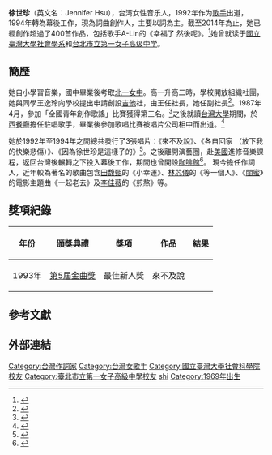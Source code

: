 {{藝人
|姓名 =徐世珍<br>Jennifer Hsu
|類型 =女歌手
|圖片 =Replace this image female.svg
|圖片尺寸 =
|圖片簡介 =
|本名 =
|外文名 = 
|外文 = 
|羅馬拼音 =
|英文名 = 
|暱稱 =
|其他藝名 =
|國籍 = {{ROC}}
|民族 =
|籍貫 =
|出生日期 ={{birth year and age|1969}}
|出生地點 = {{TWN}}
|逝世日期 =
|逝世地點 =
|職業 = [[作詞人|音乐创作人]]、[[歌手|歌手]]
|語言 = [[現代標準漢語|漢語]]
|教育程度 =[[臺灣大學社會學系|臺灣大學社會學系]]<br>[[台北市立第一女子高级中学|台北市立第一女子高级中学]]
|宗教信仰 =
|配偶 =
|兒女 =
|父母 =
|音樂類型 =流行音乐
|演奏樂器 =[[吉他|吉他]]
|出道地點 =
|出道作 = 《來不及說》（1992）
|出道日期 =
|代表作 =
|活躍年代 = 1992年 —
|唱片公司 =[[鄉城唱片|鄉城唱片]]<br>[[達樂音樂|達樂音樂]]
|經紀公司 =
|網站 =
|相關團體 =
|獎項 =
|IMDb =
}}
'''徐世珍'''（英文名：Jennifer Hsu），台湾女性音乐人，1992年作为[[歌手|歌手]]出道，1994年轉為幕後工作，現為詞曲創作人，主要以詞為主。截至2014年為止，她已經創作超過了400首作品，包括歌手A-Lin的《幸福了 然後呢》。<ref>{{cite web|author=[[經濟部智慧財產局|經濟部智慧財產局]]|title=音樂著作集體管理團體管理資訊整合查詢-徐世珍|url=http://www.tipo.gov.tw/sp.asp?xdUrl=search%2Fsearch.asp&mp=1&keyword=&xsearch=2&keyword2=%E5%BE%90%E4%B8%96%E7%8F%8D&submit=%E6%9F%A5%E8%A9%A2|accessdate=2014-10-11}}</ref>她曾就读于[[國立臺灣大學社會學系|國立臺灣大學社會學系]]和[[台北市立第一女子高级中学|台北市立第一女子高级中学]]。

== 簡歷 ==
她自小學習音樂，國中畢業後考取[[北一女中|北一女中]]。高一升高二時，學校開放組織社團，她與同學王逸玲向學校提出申請創設[[吉他|吉他]]社，由王任社長，她任副社長<ref>{{cite web|author=北一女中吉他社|title=話說吉他社歷史>>創社|url=http://student.fg.tp.edu.tw/~guitars/clubborn.htm|accessdate=2014-10-11|archive-date=2016-03-04|archive-url=https://web.archive.org/web/20160304115351/http://student.fg.tp.edu.tw/~guitars/clubborn.htm}}</ref>。1987年4月，參加「全國青年創作歌謠」比賽獲得第三名。<ref>{{cite web|author=古亞華|title=光陰的故事|url=http://student.fg.tp.edu.tw/~guitars/goosay.htm#timestory|accessdate=2014-10-11|quote=徐世珍受到大學城時期的歌手影響很深，她民國76年參加董氏基金會辦的比賽，當時以北一女高二的年紀奪得第三名，77年初與王逸玲奪得教育局主辦全國民歌大賽重唱組第二名；她們是北一女吉他社的創社者。|archive-date=2021-02-22|archive-url=https://web.archive.org/web/20210222100537/https://student.fg.tp.edu.tw/~guitars/goosay.htm#timestory}}</ref>之後就讀[[台灣大學|台灣大學]]期間，於[[西餐廳|西餐廳]]擔任駐唱歌手，畢業後參加歌唱比賽被唱片公司相中而出道。<ref name=大崙心耕>{{cite web|author=陳怡璇|title=甘於平凡的文字藝術家──訪徐世珍小姐|work=《大崙心耕》 第八期|accessdate=2014-10-11|url=http://www.hfu.edu.tw/~cte/education_mind_book/8/8_4-5.htm|coauthors=詹雅婷、蔡佳霖|date=2004-8|quote=在大學時期因緣際會之下，世珍進入民歌餐廳彈吉他唱歌，然後在朋友的推薦下參加歌唱比賽，得獎後與唱片公司簽約成為歌手。|deadurl=yes|archiveurl=https://web.archive.org/web/20141018133954/http://www.hfu.edu.tw/~cte/education_mind_book/8/8_4-5.htm|archivedate=2014-10-18}}</ref>

她於1992年至1994年之間總共發行了3張唱片：《來不及說》、《各自回家 （放下我的快樂悲傷）》、《因為徐世珍是這樣子的》<ref>{{cite web|author=[[HitFM聯播網|HitFM聯播網]]|title=歌手專頁 徐世珍|url=http://www.hitoradio.com/newweb/3421singer|accessdate=2014-10-11|archive-date=2021-05-20|archive-url=https://web.archive.org/web/20210520175926/http://www.hitoradio.com/newweb/3421singer}}</ref>。之後離開演藝圈，赴[[美國|美國]]進修音樂課程，返回台灣後輾轉之下投入幕後工作，期間也曾開設[[咖啡館|咖啡館]]<ref>{{cite web|author=陽台咖啡|title=珍重再見|url=http://www.hsufan.com/balcony/|accessdate=2014-10-11|quote=由於房東要賣房子的關係，陽台cafe營業至93/07/31止，  感謝各位舊雨新知的愛護......|archive-date=2020-11-24|archive-url=https://web.archive.org/web/20201124055928/http://www.hsufan.com/balcony/}}</ref>。 現今擔任作詞人，近年較為著名的歌曲包含[[田馥甄|田馥甄]]的《小幸運》、[[林芯儀|林芯儀]]的《等一個人》、《[[閨蜜_(電影)|閨蜜]]》的電影主題曲《一起老去》及[[李佳薇_(歌手)|李佳薇]]的《煎熬》等。

==獎項紀錄==
{| class="wikitable"
|-
! 年份 !! 頒獎典禮 !! 獎項 !! 作品 !! 結果
|-
|1993年||[[第5屆金曲獎|第5屆金曲獎]]||最佳新人獎||來不及說||{{nom}}
|}

== 參考文獻 ==
{{reflist}}
== 外部連結 ==


[[Category:台灣作詞家|Category:台灣作詞家]]
[[Category:台灣女歌手|Category:台灣女歌手]]
[[Category:國立臺灣大學社會科學院校友|Category:國立臺灣大學社會科學院校友]]
[[Category:臺北市立第一女子高級中學校友|Category:臺北市立第一女子高級中學校友]]
[[Category:徐姓|shi]]
[[Category:1969年出生|Category:1969年出生]]